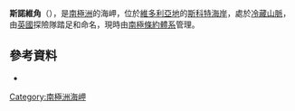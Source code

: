 {{coord|74|37|S|163|45|E|display=title}}

'''斯諾維角'''（{{lang-en|Snowy Point}}），是[[南極洲|南極洲]]的海岬，位於[[維多利亞地|維多利亞地]]的[[斯科特海岸|斯科特海岸]]，處於[[冷藏山脈|冷藏山脈]]，由[[英國|英國]]探險隊踏足和命名，現時由[[南極條約體系|南極條約體系]]管理。

==參考資料==
*{{usgs-gazetteer}}

{{DEFAULTSORT:Snowy Point}}
[[Category:南極洲海岬|Category:南極洲海岬]]


{{ScottCoast-geo-stub}}